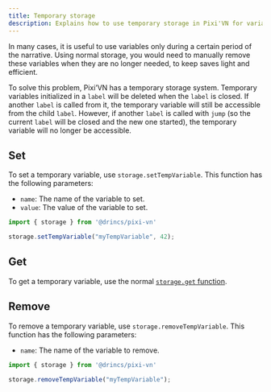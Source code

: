 ```yaml
---
title: Temporary storage
description: Explains how to use temporary storage in Pixi'VN for variables that are only needed during a specific narrative period.
---
```


In many cases, it is useful to use variables only during a certain period of the narrative. Using normal storage, you would need to manually remove these variables when they are no longer needed, to keep saves light and efficient.

To solve this problem, Pixi’VN has a temporary storage system. Temporary variables initialized in a `label` will be deleted when the `label` is closed. If another `label` is called from it, the temporary variable will still be accessible from the child `label`. However, if another `label` is called with `jump` (so the current `label` will be closed and the new one started), the temporary variable will no longer be accessible.

## Set

To set a temporary variable, use `storage.setTempVariable`. This function has the following parameters:

* `name`: The name of the variable to set.
* `value`: The value of the variable to set.

```typescript
import { storage } from '@drincs/pixi-vn'

storage.setTempVariable("myTempVariable", 42);
```

## Get

To get a temporary variable, use the normal [`storage.get` function](#get).

## Remove

To remove a temporary variable, use `storage.removeTempVariable`. This function has the following parameters:

* `name`: The name of the variable to remove.

```typescript
import { storage } from '@drincs/pixi-vn'

storage.removeTempVariable("myTempVariable");
```
